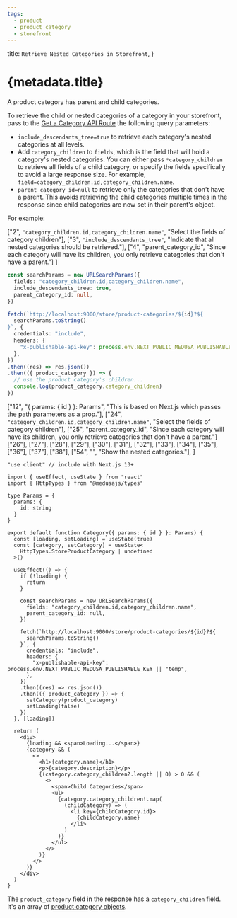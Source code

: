 ```yaml
---
tags:
  - product
  - product category
  - storefront
---
```



  title: `Retrieve Nested Categories in Storefront`,
}

# {metadata.title}

A product category has parent and child categories.

To retrieve the child or nested categories of a category in your storefront, pass to the [Get a Category API Route](!api!/store#product-categories_getproductcategoriesid) the following query parameters:

- `include_descendants_tree=true` to retrieve each category's nested categories at all levels.
- Add `category_children` to `fields`, which is the field that will hold a category's nested categories. You can either pass `*category_children` to retrieve all fields of a child category, or specify the fields specifically to avoid a large response size. For example, `field=category_children.id,category_children.name`.
- `parent_category_id=null` to retrieve only the categories that don't have a parent. This avoids retrieving the child categories multiple times in the response since child categories are now set in their parent's object.

For example:

<CodeTabs group="store-request">
  <CodeTab label="Fetch API" value="fetch">

  ["2", `"category_children.id,category_children.name"`, "Select the fields of category children"],
  ["3", `"include_descendants_tree"`, "Indicate that all nested categories should be retrieved."],
  ["4", "parent_category_id", "Since each category will have its children, you only retrieve categories that don't have a parent."]
]

  ```ts highlights={fetchHighlights}
  const searchParams = new URLSearchParams({
    fields: "category_children.id,category_children.name",
    include_descendants_tree: true,
    parent_category_id: null,
  })

  fetch(`http://localhost:9000/store/product-categories/${id}?${
    searchParams.toString()
  }`, {
    credentials: "include",
    headers: {
      "x-publishable-api-key": process.env.NEXT_PUBLIC_MEDUSA_PUBLISHABLE_KEY || "temp",
    },
  })
  .then((res) => res.json())
  .then(({ product_category }) => {
    // use the product category's children...
    console.log(product_category.category_children)
  })
  ```

  </CodeTab>
  <CodeTab label="React" value="react">

  ["12", "{ params: { id } }: Params", "This is based on Next.js which passes the path parameters as a prop."],
  ["24", `"category_children.id,category_children.name"`, "Select the fields of category children"],
  ["25", "parent_category_id", "Since each category will have its children, you only retrieve categories that don't have a parent."]
  ["26"], ["27"], ["28"], 
  ["29"], ["30"], ["31"], ["32"], ["33"], ["34"], ["35"], ["36"], ["37"], ["38"],
  ["54", "", "Show the nested categories."],
]

  ```tsx highlights={highlights}
  "use client" // include with Next.js 13+

  import { useEffect, useState } from "react"
  import { HttpTypes } from "@medusajs/types"

  type Params = {
    params: {
      id: string
    }
  }

  export default function Category({ params: { id } }: Params) {
    const [loading, setLoading] = useState(true)
    const [category, setCategory] = useState<
      HttpTypes.StoreProductCategory | undefined
    >()

    useEffect(() => {
      if (!loading) {
        return 
      }

      const searchParams = new URLSearchParams({
        fields: "category_children.id,category_children.name",
        parent_category_id: null,
      })

      fetch(`http://localhost:9000/store/product-categories/${id}?${
        searchParams.toString()
      }`, {
        credentials: "include",
        headers: {
          "x-publishable-api-key": process.env.NEXT_PUBLIC_MEDUSA_PUBLISHABLE_KEY || "temp",
        },
      })
      .then((res) => res.json())
      .then(({ product_category }) => {
        setCategory(product_category)
        setLoading(false)
      })
    }, [loading])

    return (
      <div>
        {loading && <span>Loading...</span>}
        {category && (
          <>
            <h1>{category.name}</h1>
            <p>{category.description}</p>
            {(category.category_children?.length || 0) > 0 && (
              <>
                <span>Child Categories</span>
                <ul>
                  {category.category_children!.map(
                    (childCategory) => (
                      <li key={childCategory.id}>
                        {childCategory.name}
                      </li>
                    )
                  )}
                </ul>
              </>
            )}
          </>
        )}
      </div>
    )
  }
  ```

  </CodeTab>
</CodeTabs>

The `product_category` field in the response has a `category_children` field. It's an array of [product category objects](!api!/store/#product-categories_productcategory_schema).
